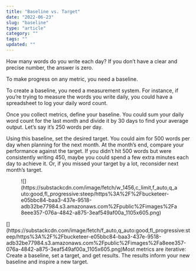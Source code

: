 ```yaml
---
title: "Baseline vs. Target"
date: "2022-06-23"
slug: "baseline"
type: "article"
category: ""
tags: ""
updated: ""
---
```


How many words do you write each day? If you don’t have a clear and precise number, the answer is zero.

To make progress on any metric, you need a baseline.

To create a baseline, you need a measurement system. For instance, if you’re trying to measure the words you write daily, you could have a spreadsheet to log your daily word count.

Once you collect metrics, define your baseline. You could sum your daily word count for the last month and divide it by 30 days to find your average output. Let’s say it’s 250 words per day.

Using this baseline, set the desired target. You could aim for 500 words per day when planning for the next month. At the month’s end, compare your performance against the target. If you didn’t hit 500 words but were consistently writing 450, maybe you could spend a few extra minutes each day to achieve it. Or, if you missed your target by a lot, reconsider next month’s target.

<figure class="wp-block-image">![](https://substackcdn.com/image/fetch/w_1456,c_limit,f_auto,q_auto:good,fl_progressive:steep/https%3A%2F%2Fbucketeer-e05bbc84-baa3-437e-9518-adb32be77984.s3.amazonaws.com%2Fpublic%2Fimages%2Fa8eee357-076a-4842-a875-3eaf549af00a_1105x605.png)</figure>[](https://substackcdn.com/image/fetch/f_auto,q_auto:good,fl_progressive:steep/https%3A%2F%2Fbucketeer-e05bbc84-baa3-437e-9518-adb32be77984.s3.amazonaws.com%2Fpublic%2Fimages%2Fa8eee357-076a-4842-a875-3eaf549af00a_1105x605.png)Most metrics are iterative: Create a baseline, set a target, and get results. The results inform your new baseline and inspire a new target.